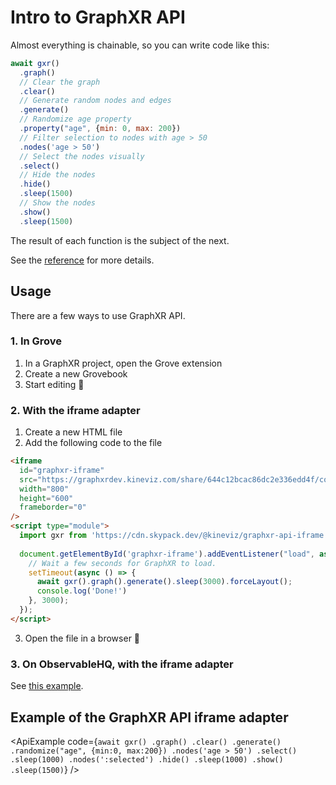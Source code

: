# Intro to GraphXR API

Almost everything is chainable, so you can write code like this:

```js copy showLineNumbers filename="JavaScript"
await gxr()
  .graph()
  // Clear the graph
  .clear()
  // Generate random nodes and edges
  .generate()                           
  // Randomize age property
  .property("age", {min: 0, max: 200})
  // Filter selection to nodes with age > 50
  .nodes('age > 50')
  // Select the nodes visually
  .select()
  // Hide the nodes
  .hide()
  .sleep(1500)
  // Show the nodes
  .show()
  .sleep(1500)
```

The result of each function is the subject of the next.

See the [reference](./reference) for more details.

## Usage

There are a few ways to use GraphXR API.

### 1. In Grove

1. In a GraphXR project, open the Grove extension
2. Create a new Grovebook
3. Start editing 🎉

### 2. With the iframe adapter

1. Create a new HTML file
2. Add the following code to the file

```html
<iframe
  id="graphxr-iframe"
  src="https://graphxrdev.kineviz.com/share/644c12bcac86dc2e336edd4f/codesandbox/644c12c6ac86dc2e336edda0/23-04-28-14-39"
  width="800"
  height="600"
  frameborder="0"
/>
<script type="module">
  import gxr from 'https://cdn.skypack.dev/@kineviz/graphxr-api-iframe'
  
  document.getElementById('graphxr-iframe').addEventListener("load", async () => {
    // Wait a few seconds for GraphXR to load.
    setTimeout(async () => {
      await gxr().graph().generate().sleep(3000).forceLayout();    
      console.log('Done!')
    }, 3000);
  });
</script>
```
3. Open the file in a browser 🎉

### 3. On ObservableHQ, with the iframe adapter

See [this example](https://observablehq.com/@kineviz/graphxr-api-iframe-adapter).

## Example of the GraphXR API iframe adapter


<ApiExample code={`await gxr()
  .graph()
  .clear()
  .generate()
  .randomize("age", {min:0, max:200})
  .nodes('age > 50')
  .select()
  .sleep(1000)
  .nodes(':selected')
  .hide()
  .sleep(1000)
  .show()
  .sleep(1500)`} />